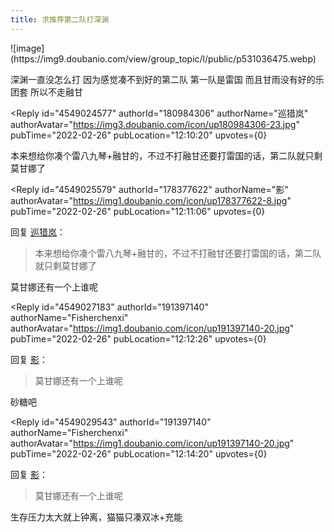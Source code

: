 ```yaml
---
title: 求推荐第二队打深渊
---
```



<Forum groupName="原神" groupUrl="https://www.douban.com/group/genshin/" archivedAt="2025-05-16T16:44:33.137Z">
  <Post
    id="261018804"
    title="求推荐第二队打深渊"
    url="https://www.douban.com/group/topic/261018804/?_spm_id=MTc4Mzc3NjIy"
    pubTime="2022-02-26"
    highlightUserId="191397140"
  >
![image](https://img9.doubanio.com/view/group_topic/l/public/p531036475.webp)

深渊一直没怎么打 因为感觉凑不到好的第二队 第一队是雷国
而且甘雨没有好的乐团套 所以不走融甘

<Reply
  id="4549024577"
  authorId="180984306"
  authorName="巡猎岚"
  authorAvatar="https://img3.doubanio.com/icon/up180984306-23.jpg"
  pubTime="2022-02-26"
  pubLocation="12:10:20"
  upvotes={0}
>
本来想给你凑个雷八九琴+融甘的，不过不打融甘还要打雷国的话，第二队就只剩莫甘娜了
</Reply>

<Reply
  id="4549025579"
  authorId="178377622"
  authorName="影"
  authorAvatar="https://img1.doubanio.com/icon/up178377622-8.jpg"
  pubTime="2022-02-26"
  pubLocation="12:11:06"
  upvotes={0}
>
回复 [巡猎岚](https://www.douban.com/people/180984306/)：
 > 本来想给你凑个雷八九琴+融甘的，不过不打融甘还要打雷国的话，第二队就只剩莫甘娜了

莫甘娜还有一个上谁呢
</Reply>

<Reply
  id="4549027183"
  authorId="191397140"
  authorName="Fisherchenxi"
  authorAvatar="https://img1.doubanio.com/icon/up191397140-20.jpg"
  pubTime="2022-02-26"
  pubLocation="12:12:26"
  upvotes={0}
>
回复 [影](https://www.douban.com/people/178377622/)：
 > 莫甘娜还有一个上谁呢

砂糖吧
</Reply>

<Reply
  id="4549029543"
  authorId="191397140"
  authorName="Fisherchenxi"
  authorAvatar="https://img1.doubanio.com/icon/up191397140-20.jpg"
  pubTime="2022-02-26"
  pubLocation="12:14:20"
  upvotes={0}
>
回复 [影](https://www.douban.com/people/178377622/)：
 > 莫甘娜还有一个上谁呢

生存压力太大就上钟离，猫猫只凑双冰+充能
</Reply>
  </Post>
</Forum>
